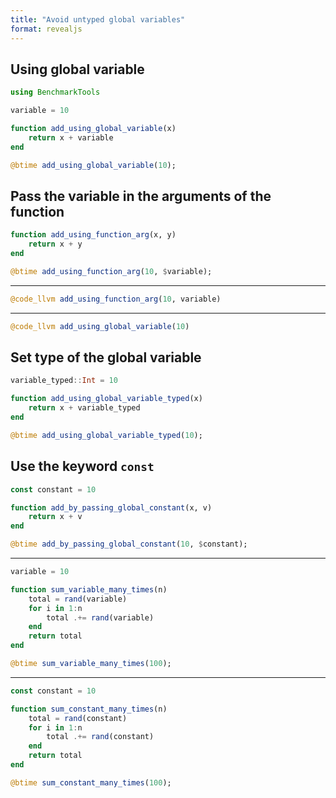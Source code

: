 ```yaml
---
title: "Avoid untyped global variables"
format: revealjs
---
```


## Using global variable

```julia
using BenchmarkTools

variable = 10 

function add_using_global_variable(x)
    return x + variable
end

@btime add_using_global_variable(10);
```

## Pass the variable in the arguments of the function

```julia


function add_using_function_arg(x, y)
    return x + y
end

@btime add_using_function_arg(10, $variable);
```

---

```julia
@code_llvm add_using_function_arg(10, variable)
```

---

```julia
@code_llvm add_using_global_variable(10)
```


## Set type of the global variable

```julia

variable_typed::Int = 10

function add_using_global_variable_typed(x)
    return x + variable_typed
end

@btime add_using_global_variable_typed(10);
```


## Use the keyword `const`

```julia

const constant = 10

function add_by_passing_global_constant(x, v)
    return x + v
end

@btime add_by_passing_global_constant(10, $constant);
```

---

```julia

variable = 10

function sum_variable_many_times(n)
    total = rand(variable)
    for i in 1:n
        total .+= rand(variable)
    end
    return total
end

@btime sum_variable_many_times(100);
```

---

```julia

const constant = 10

function sum_constant_many_times(n)
    total = rand(constant)
    for i in 1:n
        total .+= rand(constant)
    end
    return total
end

@btime sum_constant_many_times(100);
```
